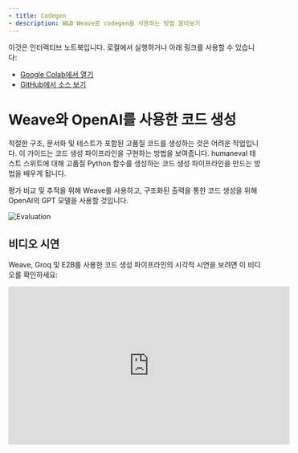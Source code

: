 ```yaml
---
- title: Codegen
- description: W&B Weave로 codegen을 사용하는 방법 알아보기
---
```


<Note>
  이것은 인터랙티브 노트북입니다. 로컬에서 실행하거나 아래 링크를 사용할 수 있습니다:

  * [Google Colab에서 열기](https://colab.research.google.com/github/wandb/weave/blob/master/docs/notebooks/codegen.ipynb)
  * [GitHub에서 소스 보기](https://github.com/wandb/weave/blob/master/docs/notebooks/codegen.ipynb)
</Note>

##

# Weave와 OpenAI를 사용한 코드 생성

적절한 구조, 문서화 및 테스트가 포함된 고품질 코드를 생성하는 것은 어려운 작업입니다. 이 가이드는 코드 생성 파이프라인을 구현하는 방법을 보여줍니다. humaneval 테스트 스위트에 대해 고품질 Python 함수를 생성하는 코드 생성 파이프라인을 만드는 방법을 배우게 됩니다.

평가 비교 및 추적을 위해 Weave를 사용하고, 구조화된 출력을 통한 코드 생성을 위해 OpenAI의 GPT 모델을 사용할 것입니다.

![Evaluation](/images/cookbooks/../../media/codegen/eval_dash.png)

## 비디오 시연

Weave, Groq 및 E2B를 사용한 코드 생성 파이프라인의 시각적 시연을 보려면 이 비디오를 확인하세요:

<iframe width="560" height="315" src="https://www.youtube.com/embed/B70jJYPVAzE?si=75Z4Fg_DBxAiu9_6&amp" title="YouTube 비디오 플레이어" frameborder="0" allow="accelerometer; autoplay; clipboard-write; encrypted-media; gyroscope; picture-in-picture; web-share" referrerpolicy="strict-origin-when-cross-origin" allowfullscreen />

이 비디오는 Weave가 Groq와 통합되어 강력한 코드 생성 도구를 만드는 방법과 코드를 검증하기 위해 E2B에서 코드를 실행하는 과정을 단계별로 보여줍니다. 다음 예제에서는 OpenAI를 사용하지만, Weave와 함께 어떤 LLM 제공업체도 사용할 수 있습니다.

## Weave를 사용하는 이유?

이 튜토리얼에서는 Weave를 사용하여 코드 생성 파이프라인을 구현하고 평가합니다. 다음과 같은 방법을 배우게 됩니다:

1. **LLM 파이프라인 추적**: 코드 생성 프로세스의 입력, 출력 및 중간 단계를 기록합니다.
2. **LLM 출력 평가**: 풍부한 디버깅 도구와 시각화를 통해 생성된 코드의 평가를 생성하고 비교합니다.

## 환경 설정

먼저, 환경을 설정하고 필요한 라이브러리를 가져오겠습니다:

```python
!pip install -qU autopep8 autoflake weave isort openai set-env-colab-kaggle-dotenv datasets
python
%%capture
# Temporary workaround to fix bug in openai:
# TypeError: Client.__init__() got an unexpected keyword argument 'proxies'
# See https://community.openai.com/t/error-with-openai-1-56-0-client-init-got-an-unexpected-keyword-argument-proxies/1040332/15
!pip install "httpx<0.28"
python
import ast
import os
import re
import subprocess
import tempfile
import traceback

import autopep8
import isort
from autoflake import fix_code
from datasets import load_dataset
from openai import OpenAI
from pydantic import BaseModel
from set_env import set_env

import weave
from weave import Dataset, Evaluation

set_env("WANDB_API_KEY")
set_env("OPENAI_API_KEY")
python
WEAVE_PROJECT = "codegen-cookbook-example"
weave.init(WEAVE_PROJECT)
python
client = OpenAI()
python
human_eval = load_dataset("openai_humaneval")
selected_examples = human_eval["test"][:3]
```

<Note>
  Weave는 입력, 출력 및 메타데이터를 포함한 OpenAI API 호출을 자동으로 추적합니다. 이는 OpenAI 상호작용에 대한 추가 로깅 코드를 추가할 필요가 없다는 것을 의미합니다 - Weave가 백그라운드에서 원활하게 처리합니다.
</Note>

## 구조화된 출력 및 Pydantic 모델 활용

이 코드 생성 파이프라인에서는 OpenAI의 [structured outputs mode](https://platform.openai.com/docs/guides/structured-outputs)와 Pydantic 모델을 활용하여 언어 모델로부터 일관되고 잘 포맷된 응답을 보장합니다. 이 접근 방식은 여러 가지 장점을 제공합니다:

1. **타입 안전성**: Pydantic 모델을 사용하여 예상 출력을 정의함으로써, 생성된 코드, 프로그램 실행기 및 단위 테스트에 대한 엄격한 구조를 적용합니다.
2. **쉬운 파싱**: 구조화된 출력 모드를 사용하면 모델의 응답을 미리 정의된 Pydantic 모델로 직접 파싱할 수 있어, 복잡한 후처리 필요성이 줄어듭니다.
3. **향상된 신뢰성**: 우리가 기대하는 정확한 형식을 지정함으로써, 언어 모델로부터 예상치 못하거나 형식이 잘못된 출력이 나올 가능성을 줄입니다.

다음은 Pydantic 모델을 정의하고 OpenAI의 구조화된 출력과 함께 사용하는 방법의 예입니다:

```python
class GeneratedCode(BaseModel):
    function_signature: str
    function_args_with_docstring_within_triple_quotes: str
    code_logic: str

class FormattedGeneratedCode(BaseModel):
    full_code: str
```

## 코드 포맷터 구현

일관되고 깔끔한 코드 출력을 보장하기 위해 `CodeFormatter` 클래스를 Weave 작업을 사용하여 구현합니다. 이 포맷터는 생성된 코드, 프로그램 실행기 및 단위 테스트에 다양한 린팅 및 스타일링 규칙을 적용합니다.

```python
class CodeFormatter(BaseModel):
    @weave.op()
    def lint_code(self, code: str) -> str:
        # Replace escaped newlines with actual newlines
        code = code.replace("\\n", "\n")

        # Remove unused imports and variables
        code = fix_code(
            code, remove_all_unused_imports=True, remove_unused_variables=True
        )

        # Sort imports
        code = isort.code(code)

        # Apply PEP 8 formatting
        code = autopep8.fix_code(code, options={"aggressive": 2})

        return code

    @weave.op()
    def add_imports(self, code: str) -> str:
        tree = ast.parse(code)
        from_imports = {}
        global_names = set()

        for node in ast.walk(tree):
            if isinstance(node, ast.Name) and node.id not in dir(__builtins__):
                global_names.add(node.id)

        # Only add typing imports that are actually used
        typing_imports = global_names.intersection(
            {"List", "Dict", "Tuple", "Set", "Optional", "Union"}
        )
        if typing_imports:
            from_imports["typing"] = typing_imports

        # Remove names that are defined within the function
        function_def = next(
            node for node in tree.body if isinstance(node, ast.FunctionDef)
        )
        local_names = {arg.arg for arg in function_def.args.args}
        local_names.update(
            node.id
            for node in ast.walk(function_def)
            if isinstance(node, ast.Name) and isinstance(node.ctx, ast.Store)
        )

        global_names -= local_names
        global_names -= {"sorted"}  # Remove built-in functions

        # Construct the import statements
        import_statements = []
        for module, names in from_imports.items():
            names_str = ", ".join(sorted(names))
            import_statements.append(f"from {module} import {names_str}")

        return (
            "\n".join(import_statements) + ("\n\n" if import_statements else "") + code
        )

    @weave.op()
    def format_generated_code(
        self, generated_code: GeneratedCode
    ) -> FormattedGeneratedCode:
        # Combine the code parts
        full_code = f"{generated_code.function_signature}\n{generated_code.function_args_with_docstring_within_triple_quotes}\n{generated_code.code_logic}"

        # Ensure proper indentation
        lines = full_code.split("\n")
        indented_lines = []
        for i, line in enumerate(lines):
            if i == 0:  # Function signature
                indented_lines.append(line)
            elif i == 1:  # Function arguments (docstring)
                indented_lines.append("    " + line)
            else:  # Function body
                indented_lines.append("    " + line)
        full_code = "\n".join(indented_lines)

        # Lint the code
        full_code = self.lint_code(full_code)

        # Add imports
        cleaned_code = self.add_imports(full_code)

        return FormattedGeneratedCode(full_code=cleaned_code)
```

이 `CodeFormatter` 클래스는 생성된 코드를 정리하고 포맷팅하기 위한 여러 Weave 작업을 제공합니다:

* 이스케이프된 줄바꿈을 실제 줄바꿈으로 대체
* 사용되지 않는 임포트 및 변수 제거
* 임포트 정렬
* PEP 8 포맷팅 적용
* 누락된 임포트 추가

## CodeGenerationPipeline 정의

![Code Generation Pipeline](/images/cookbooks/../../media/codegen/codegen_trace.png)

이제 핵심 코드 생성 로직을 구현해 보겠습니다:

우리는 `weave.Model`를 사용하고 있어 변경될 때 자동으로 버전이 관리됩니다. 또한 `model_name`를 속성으로 유지하여 실험하고 Weave에서 쉽게 비교할 수 있습니다. 우리는 `@weave.op`로 함수 호출을 추적하여 입력 및 출력이 기록되어 오류 추적 및 디버깅에 도움이 됩니다.

```python
class CodeGenerationPipeline(weave.Model):
    model_name: str
    formatter: CodeFormatter

    def __init__(
        self, model_name: str = "gpt-4o", formatter: CodeFormatter | None = None
    ):
        if formatter is None:
            formatter = CodeFormatter()
        super().__init__(model_name=model_name, formatter=formatter)
        self.model_name = model_name
        self.formatter = formatter

    @weave.op()
    async def predict(self, prompt: str):
        generated_code = self.generate_code(prompt)
        formatted_generated_code = self.formatter.format_generated_code(generated_code)

        return formatted_generated_code.full_code

    @weave.op()
    def generate_code(self, prompt: str) -> GeneratedCode:
        completion = client.beta.chat.completions.parse(
            model=self.model_name,
            messages=[
                {
                    "role": "system",
                    "content": "You are an expert Python code generator.",
                },
                {"role": "user", "content": prompt},
            ],
            response_format=GeneratedCode,
        )
        message = completion.choices[0].message
        if message.parsed:
            return message.parsed
        else:
            raise ValueError(message.refusal)
```

이 `CodeGenerationPipeline` 클래스는 코드 생성 로직을 Weave Model로 캡슐화하여 여러 가지 주요 이점을 제공합니다:

1. 자동 실험 추적: Weave는 모델의 각 실행에 대한 입력, 출력 및 매개변수를 캡처합니다.
2. Versioning: Changes to the model's attributes or code are automatically versioned, creating a clear history of how your code generation pipeline evolves over time.
3. Reproducibility: The versioning and tracking make it easy to reproduce any previous result or configuration of your code generation pipeline.
4. 하이퍼파라미터 관리: 모델 속성(예: `model_name`)이 명확하게 정의되고 다양한 실행에서 추적되어 실험을 용이하게 합니다.
5. Weave 생태계와의 통합: `weave.Model`를 사용하면 평가 및 서빙 기능과 같은 다른 Weave 도구와 원활하게 통합됩니다.

## 평가 지표 구현

생성된 코드의 품질을 평가하기 위해 `weave.Scorer` 서브클래스를 사용하여 간단한 평가 지표를 구현할 것입니다. 이는 데이터셋의 모든 `score`에 대해 `model_output`를 실행합니다. `model_output`는 `predict` 함수의 출력에서 가져옵니다 `weave.Model`. `prompt`는 데이터셋 `human-eval`에서 가져옵니다.

```python
CODE_TEMPLATE = """
{model_output}

{test}

if __name__ == "__main__":
    check({entry_point})
"""
python
@weave.op()
async def score_humaneval_test(test: str, entry_point: str, output: str):
    generated_code = output

    # Extract test cases from the test string
    test_cases = re.findall(r"assert.*", test)
    test_cases_str = "\n            ".join(test_cases)

    # Generate the full source code
    full_code = CODE_TEMPLATE.format(
        model_output=generated_code,
        test=test,
        test_cases=test_cases_str,
        entry_point=entry_point,
    )

    # Create a temporary file to store the code
    with tempfile.NamedTemporaryFile(delete=False, suffix=".py") as tmp_file:
        # Write the generated code to the temporary file
        tmp_file.write(full_code.encode())
        tmp_file_path = tmp_file.name

    try:
        # Run the temporary Python file as a subprocess with a timeout
        result = subprocess.run(
            ["python", tmp_file_path],
            capture_output=True,
            text=True,
            timeout=10,  # Timeout of 10 seconds
        )

        print(result)

        if result.returncode == 0:
            return {"correct": True}
        else:
            return {"correct": False, "error": result.stderr, "output": result.stdout}
    except subprocess.TimeoutExpired:
        return {"correct": False, "error": "TimeoutExpired"}
    except Exception as e:
        return {"correct": False, "error": traceback.format_exc()}
    finally:
        # Ensure the temporary file is removed after execution
        os.remove(tmp_file_path)
```

이러한 평가 함수는 생성된 코드를 실행하고 코드가 데이터셋에서 제공된 테스트를 통과했는지 여부를 나타내는 부울 값을 반환합니다.

![Evaluation](/images/cookbooks/../../media/codegen/eval_trace.png)

## Weave 데이터셋 생성 및 평가 실행

파이프라인을 평가하기 위해 Weave 데이터셋을 생성하고 평가를 실행하겠습니다:

```python
formatted_selected_examples = [
    {
        "task_id": task_id,
        "prompt": prompt,
        "canonical_solution": solution,
        "test": test,
        "entry_point": entry_point,
    }
    for task_id, prompt, solution, test, entry_point in zip(
        selected_examples["task_id"],
        selected_examples["prompt"],
        selected_examples["canonical_solution"],
        selected_examples["test"],
        selected_examples["entry_point"],
    )
]
python
prompt_dataset = Dataset(
    name="humaneval_code_gen_example",
    rows=[
        {
            "prompt": example["prompt"],
            "test": example["test"],
            "entry_point": example["entry_point"],
        }
        for example in formatted_selected_examples
    ],
)
weave.publish(prompt_dataset)
python
EVAL_RUN = True
python
for model_name in ["gpt-4o-2024-08-06"]:
    pipeline = CodeGenerationPipeline(model_name=model_name)
    if not EVAL_RUN:
        dataset = prompt_dataset.rows[2]
        result = await pipeline.predict(dataset["prompt"])
        score_result = await score_humaneval_test(
            dataset["test"], dataset["entry_point"], result["generated_code"].full_code
        )
    else:
        evaluation = Evaluation(
            name="minimal_code_gen_evaluation",
            dataset=prompt_dataset,
            scorers=[score_humaneval_test],
        )
        results = await evaluation.evaluate(pipeline)
```

이 코드는 샘플 프롬프트로 데이터셋을 생성하고, humaneval 테스트 스코어러를 정의하며, 코드 생성 파이프라인의 평가를 실행합니다.

![Final Evaluation](/images/cookbooks/../../media/codegen/eval_dash.png)

## 결론

이 예제에서는 Weave와 OpenAI의 언어 모델을 사용하여 코드 생성 파이프라인을 구현하는 방법을 보여주었습니다. 다음과 같은 방법을 보여주었습니다:

1. 코드 생성 프로세스의 각 단계에 대한 Weave 작업 생성
2. 쉬운 추적 및 평가를 위해 파이프라인을 Weave Model로 래핑
3. Weave 작업을 사용하여 사용자 정의 평가 지표 구현
4. 데이터셋 생성 및 파이프라인 평가 실행

Weave의 원활한 통합을 통해 코드 생성 프로세스 전반에 걸쳐 입력, 출력 및 중간 단계를 추적할 수 있어 LLM 애플리케이션을 더 쉽게 디버깅, 최적화 및 평가할 수 있습니다.

Weave 및 그 기능에 대한 자세한 정보는 [Weave documentation](https://docs.wandb.ai/weave)을 확인하세요. 이 예제를 확장하여 더 큰 데이터셋을 처리하거나, 더 정교한 평가 지표를 구현하거나, 다른 LLM 워크플로우와 통합할 수 있습니다.
